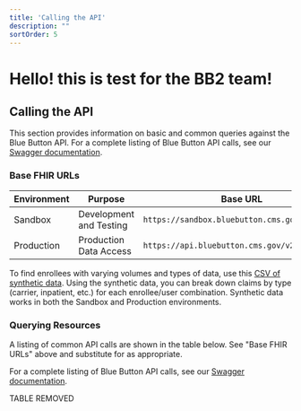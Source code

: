 ```yaml
---
title: 'Calling the API'
description: ""
sortOrder: 5
---
```


# Hello! this is test for the BB2 team!

## Calling the API

This section provides information on basic and common queries against the Blue Button API.  For a complete listing of Blue Button API calls, see our [Swagger documentation](https://sandbox.bluebutton.cms.gov/docs/openapi).


### Base FHIR URLs

| Environment | Purpose | Base URL |
| -------- | -------- | -------- |
| Sandbox     | Development and Testing     | `https://sandbox.bluebutton.cms.gov/v2/fhir/`   |
| Production | Production Data Access | `https://api.bluebutton.cms.gov/v2/fhir/`|


    
To find enrollees with varying volumes and types of data, use this [CSV of synthetic data](/synthetic_users_by_claim_count_full.csv). Using the synthetic data, you can break down claims by type (carrier, inpatient, etc.) for each enrollee/user combination.  Synthetic data works in both the Sandbox and Production environments.
	


### Querying Resources
A listing of common API calls are shown in the table below.  See "Base FHIR URLs" above and substitute for  as appropriate.  
    
For a complete listing of Blue Button API calls, see our [Swagger documentation](https://sandbox.bluebutton.cms.gov/docs/openapi).  

TABLE REMOVED
